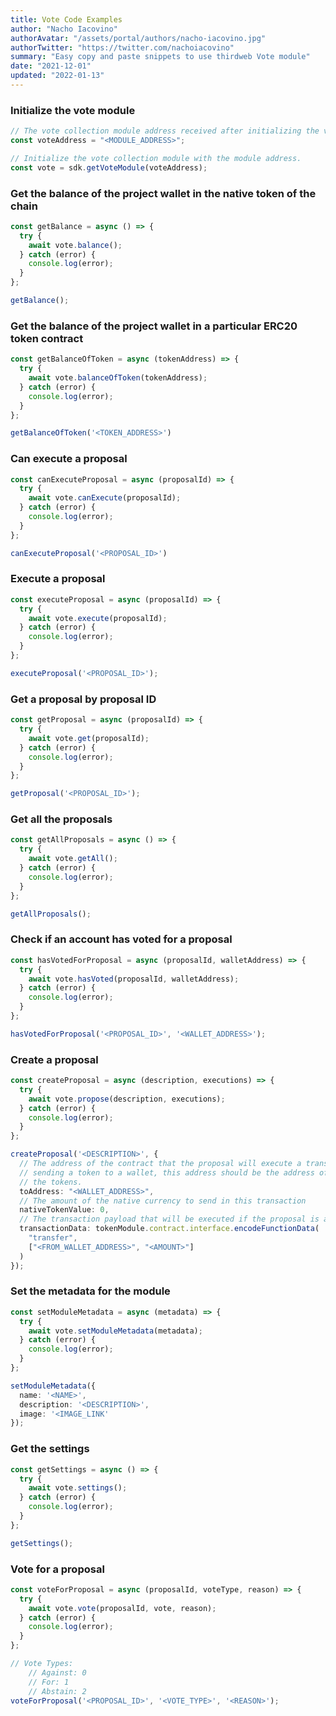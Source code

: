 ```yaml
---
title: Vote Code Examples
author: "Nacho Iacovino"
authorAvatar: "/assets/portal/authors/nacho-iacovino.jpg"
authorTwitter: "https://twitter.com/nachoiacovino"
summary: "Easy copy and paste snippets to use thirdweb Vote module"
date: "2021-12-01"
updated: "2022-01-13"
---
```


### Initialize the vote module
```ts
// The vote collection module address received after initializing the vote module on the dashboard.
const voteAddress = "<MODULE_ADDRESS>";

// Initialize the vote collection module with the module address.
const vote = sdk.getVoteModule(voteAddress);
```

### Get the balance of the project wallet in the native token of the chain

```ts
const getBalance = async () => {
  try {
    await vote.balance();
  } catch (error) {
    console.log(error);
  }
};

getBalance();
```

### Get the balance of the project wallet in a particular ERC20 token contract

```ts
const getBalanceOfToken = async (tokenAddress) => {
  try {
    await vote.balanceOfToken(tokenAddress);
  } catch (error) {
    console.log(error);
  }
};

getBalanceOfToken('<TOKEN_ADDRESS>')
```

### Can execute a proposal

```ts
const canExecuteProposal = async (proposalId) => {
  try {
    await vote.canExecute(proposalId);
  } catch (error) {
    console.log(error);
  }
};

canExecuteProposal('<PROPOSAL_ID>')
```

### Execute a proposal

```ts
const executeProposal = async (proposalId) => {
  try {
    await vote.execute(proposalId);
  } catch (error) {
    console.log(error);
  }
};

executeProposal('<PROPOSAL_ID>');
```

### Get a proposal by proposal ID

```ts
const getProposal = async (proposalId) => {
  try {
    await vote.get(proposalId);
  } catch (error) {
    console.log(error);
  }
};

getProposal('<PROPOSAL_ID>');
```

### Get all the proposals

```ts
const getAllProposals = async () => {
  try {
    await vote.getAll();
  } catch (error) {
    console.log(error);
  }
};

getAllProposals();
```

### Check if an account has voted for a proposal

```ts
const hasVotedForProposal = async (proposalId, walletAddress) => {
  try {
    await vote.hasVoted(proposalId, walletAddress);
  } catch (error) {
    console.log(error);
  }
};

hasVotedForProposal('<PROPOSAL_ID>', '<WALLET_ADDRESS>');
```

### Create a proposal

```ts
const createProposal = async (description, executions) => {
  try {
    await vote.propose(description, executions);
  } catch (error) {
    console.log(error);
  }
};

createProposal('<DESCRIPTION>', {
  // The address of the contract that the proposal will execute a transaction on. If the proposal is
  // sending a token to a wallet, this address should be the address of the wallet that will be receiving
  // the tokens.
  toAddress: "<WALLET_ADDRESS>",
  // The amount of the native currency to send in this transaction
  nativeTokenValue: 0,
  // The transaction payload that will be executed if the proposal is approved.
  transactionData: tokenModule.contract.interface.encodeFunctionData(
    "transfer",
    ["<FROM_WALLET_ADDRESS>", "<AMOUNT>"]
  )
});
```

### Set the metadata for the module

```ts
const setModuleMetadata = async (metadata) => {
  try {
    await vote.setModuleMetadata(metadata);
  } catch (error) {
    console.log(error);
  }
};

setModuleMetadata({
  name: '<NAME>',
  description: '<DESCRIPTION>',
  image: '<IMAGE_LINK'
});
```

### Get the settings

```ts
const getSettings = async () => {
  try {
    await vote.settings();
  } catch (error) {
    console.log(error);
  }
};

getSettings();
```

### Vote for a proposal

```ts
const voteForProposal = async (proposalId, voteType, reason) => {
  try {
    await vote.vote(proposalId, vote, reason);
  } catch (error) {
    console.log(error);
  }
};

// Vote Types: 
    // Against: 0
    // For: 1
    // Abstain: 2
voteForProposal('<PROPOSAL_ID>', '<VOTE_TYPE>', '<REASON>');
```

<MdxNavigation>
  <MdxNavigationItem
    href="/learn/code-examples/pack"
    title="Pack"
  />
  <MdxNavigationItem
    href="/learn/code-examples/splits"
    title="Splits"
    next
  />
</MdxNavigation>